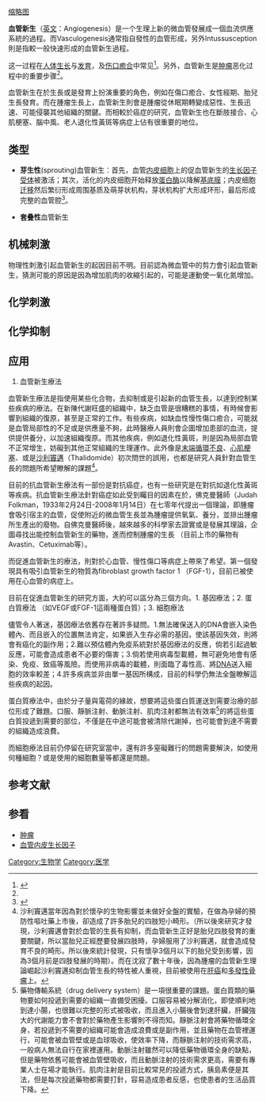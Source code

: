 [[file:Angiogenesis.png|缩略图]]

'''血管新生'''（[[英文|英文]]：Angiogenesis）是一个生理上新的微血管發展成一個血流供應系統的過程。而Vasculogenesis通常指自發性的血管形成，另外Intussusception則是指較一般快速形成的血管新生過程。

这一过程在[[人体生长|人体生长]]与[[人体发育|发育]]，及[[伤口癒合|伤口癒合]]中常见<ref name=folkmanar>{{Cite web |url=http://www.ncbi.nlm.nih.gov/pubmed/16409133 |title=Folkman J. Angiogenesis. Annu Rev Med. 2006;57:1-18. |access-date=2008-01-17 |archive-date=2020-04-28 |archive-url=https://web.archive.org/web/20200428044905/https://www.ncbi.nlm.nih.gov/pubmed/16409133 |dead-url=no }}</ref>。另外，血管新生是[[肿瘤|肿瘤]]恶化过程中的重要步骤<ref name="folkmanar" />。

血管新生在於生長或是發育上扮演重要的角色，例如在傷口癒合、女性經期、胎兒生長發育。而在腫瘤生長上，血管新生則會是腫瘤從休眠期轉變成惡性、生長迅速、可能侵襲其他組織的關鍵。而相較於癌症的研究，血管新生也在斷肢接合、心肌梗塞、腦中風、老人退化性黃斑等病症上佔有很重要的地位。

==类型==
*'''芽生性'''(sprouting)血管新生：首先，血管[[内皮细胞|内皮细胞]]上的促血管新生的[[生长因子|生长因子]][[受体|受体]]被激活；其次，活化的内皮细胞开始释放[[蛋白酶|蛋白酶]]以降解[[基底膜|基底膜]]；内皮细胞[[细胞迁移|迁移]]然后繁衍形成周围基质及萌芽状机构，芽状机构扩大形成环形，最后形成完整的血管腔<ref>{{Cite web |url=http://www.ncbi.nlm.nih.gov/pubmed/17717633 |title=Hillen F, Griffioen AW. Tumour vascularization: sprouting angiogenesis and beyond. Cancer Metastasis Rev. 2007 Dec;26(3-4):489-502. Review. |access-date=2008-01-17 |archive-date=2020-04-28 |archive-url=https://web.archive.org/web/20200428044911/https://www.ncbi.nlm.nih.gov/pubmed/17717633 |dead-url=no }}</ref>。

*'''套叠性'''血管新生

==机械刺激==
物理性刺激引起血管新生的起因目前不明。目前認為微血管中的剪力會引起血管新生，猜測可能的原因是因為增加肌肉的收縮引起的，可能是運動使一氧化氮增加。

==化学刺激==
==化学抑制==
==应用==
# 血管新生療法


血管新生療法是指使用某些化合物，去抑制或是引起新的血管生長，以達到控制某些疾病的療法。在新陳代謝旺盛的組織中，缺乏血管是很糟糕的事情，有時候會影響到組織的復原，甚至是正常的工作。有些疾病，如缺血性慢性傷口癒合，可能就是血管局部性的不足或是供應量不夠，此時醫療人員則會企圖增加患部的血流，提供提供養分，以加速組織復原。而其他疾病，例如退化性黃斑，則是因為局部血管不正常增生，妨礙到其他正常組織的生理運作。此外像是[[末端循環不良|末端循環不良]]、[[心肌梗塞|心肌梗塞]]、或是[[沙利竇邁|沙利竇邁]]（Thalidomide）初次問世的誤用，也都是研究人員針對血管生長的問題所希望瞭解的課題<ref>沙利竇邁當年因為對於懷孕的生物影響並未做好全盤的實驗，在做為孕婦的預防性嘔吐藥上市後，卻造成了許多胎兒的四肢短小畸形。（所以後來研究才發現，沙利竇邁會對於血管的生長有抑制，而血管新生正好是胎兒四肢發育的重要關鍵，所以當胎兒正經歷要發展四肢時，孕婦服用了沙利竇邁，就會造成發育不良的畸形。所以後來統計發現，只有懷孕3個月以下的胎兒受到影響，因為3個月前是四肢發展的時期）。而在沈寂了數十年後，因為腫瘤的血管新生理論崛起沙利竇邁抑制血管生長的特性被人重視，目前被使用在[[肝癌|肝癌]]和[[多發性骨瘤|多發性骨瘤]]上。
</ref>。


目前的抗血管新生療法有一部份是對抗癌症，也有一些研究是在對抗如退化性黃斑等疾病。抗血管新生療法針對癌症如此受到矚目的因素在於，佛克曼醫師（Judah Folkman，1933年2月24日-2008年1月14日）在七零年代提出一個理論，即腫瘤會吸引宿主的血管，促使附近的微血管生長並為腫瘤提供氧氣、養分，並排出腫瘤所生產出的廢物。自佛克曼醫師後，越來越多的科學家去證實或是發展其理論，企圖尋找出能控制血管新生的藥物，進而控制腫瘤的生長 （目前上市的藥物有Avastin、Cetuximab等）。


而促進血管新生的療法，則對於心血管、慢性傷口等病症上帶來了希望。第一個發現具有吸引血管新生的物質為fibroblast growth factor 1 （FGF-1），目前已被使用在心血管的病症上。


目前在促進血管新生的研究方面，大約可以區分為三個方向。1. 基因療法；2. 蛋白質療法 （如VEGF或FGF-1這兩種蛋白質）；3. 細胞療法


儘管令人著迷，基因療法依舊存在著許多疑問。1.無法確保送入的DNA會嵌入染色體內、而且嵌入的位置無法肯定，如果嵌入生存必需的基因，使該基因失效，則將會有癌化的副作用；2.難以預估體內免疫系統對於基因療法的反應，倘若引起過敏反應，可能會造成患者不必要的傷害；3.倘若使用病毒型載體，無可避免地會有感染、免疫、致癌等風險。而使用非病毒的載體，則面臨了毒性高、將[[DNA|DNA]]送入細胞的效率較差；4.許多疾病並非由單一基因所構成，目前的科學仍無法全盤瞭解這些疾病的起因。


蛋白質療法中，由於分子量與電荷的緣故，想要將這些蛋白質運送到需要治療的部位形成了難題。口服、靜脈注射、動脈注射、肌肉注射都無法有效率<ref>藥物傳輸系統（drug delivery system）是一項很重要的課題。蛋白質類的藥物要如何投遞到需要的組織一直備受困擾。口服容易被分解消化，即使順利地到達小腸，也很難以完整的形式被吸收，而且進入小腸後會到達肝臟，肝臟強大的代謝能力會不會對於藥物產生影響則不得而知。靜脈注射會將藥物循環全身，若投遞到不需要的組織可能會造成浪費或是副作用，並且藥物在血管裡運行，可能會被血管壁或是血球吸收，使效率下降，而靜脈注射的技術需求高，一般病人無法自行在家裡運用。動脈注射雖然可以降低藥物循環全身的缺點，但是藥物依舊可能會被血管壁吸收，而且動脈注射的技術需求更高，需要有專業人士在場才能執行。肌肉注射是目前比較常見的投遞方式，胰島素便是其法，但是每次投遞藥物都需要打針，容易造成患者反感，也使患者的生活品質下降。
</ref>的將這些蛋白質投遞到需要的部位，不僅是在中途可能會被清除代謝掉，也可能會到達不需要的組織造成浪費。


而細胞療法目前仍停留在研究室當中，還有許多窒礙難行的問題需要解決，如使用何種細胞？或是使用的細胞數量等都還是問題。

== 参考文献 ==

<references />

[[Category:生物学|Category:生物学]]
[[Category:医学|Category:医学]]

==参看==
*[[肿瘤|肿瘤]]
*[[血管内皮生长因子|血管内皮生长因子]]